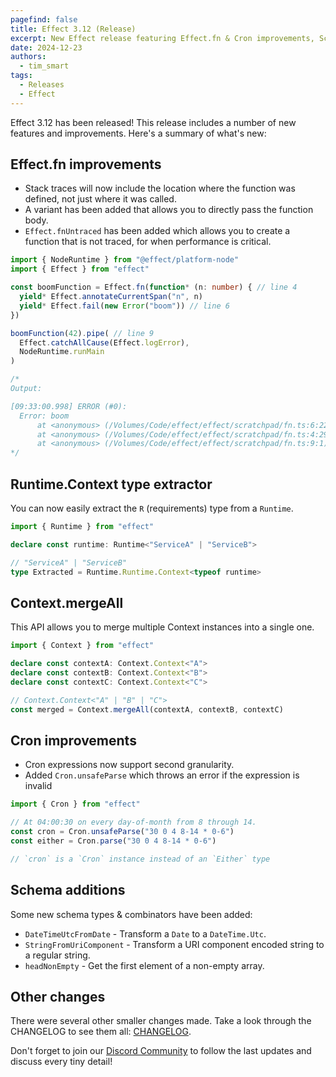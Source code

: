 ```yaml
---
pagefind: false
title: Effect 3.12 (Release)
excerpt: New Effect release featuring Effect.fn & Cron improvements, Schema additions, and more!
date: 2024-12-23
authors:
  - tim_smart
tags:
  - Releases
  - Effect
---
```


Effect 3.12 has been released! This release includes a number of new features
and improvements. Here's a summary of what's new:

## Effect.fn improvements

- Stack traces will now include the location where the function was defined, not just where it was called.
- A variant has been added that allows you to directly pass the function body.
- `Effect.fnUntraced` has been added which allows you to create a function that is not traced, for when performance is critical.

```ts
import { NodeRuntime } from "@effect/platform-node"
import { Effect } from "effect"

const boomFunction = Effect.fn(function* (n: number) { // line 4
  yield* Effect.annotateCurrentSpan("n", n)
  yield* Effect.fail(new Error("boom")) // line 6
})

boomFunction(42).pipe( // line 9
  Effect.catchAllCause(Effect.logError),
  NodeRuntime.runMain
)

/*
Output:

[09:33:00.998] ERROR (#0):
  Error: boom
      at <anonymous> (/Volumes/Code/effect/effect/scratchpad/fn.ts:6:22)
      at <anonymous> (/Volumes/Code/effect/effect/scratchpad/fn.ts:4:29)
      at <anonymous> (/Volumes/Code/effect/effect/scratchpad/fn.ts:9:1)
*/
```

## Runtime.Context type extractor

You can now easily extract the `R` (requirements) type from a `Runtime`.

```ts
import { Runtime } from "effect"

declare const runtime: Runtime<"ServiceA" | "ServiceB">

// "ServiceA" | "ServiceB"
type Extracted = Runtime.Runtime.Context<typeof runtime>
```

## Context.mergeAll

This API allows you to merge multiple Context instances into a single one.

```ts
import { Context } from "effect"

declare const contextA: Context.Context<"A">
declare const contextB: Context.Context<"B">
declare const contextC: Context.Context<"C">

// Context.Context<"A" | "B" | "C">
const merged = Context.mergeAll(contextA, contextB, contextC)
```

## Cron improvements

- Cron expressions now support second granularity.
- Added `Cron.unsafeParse` which throws an error if the expression is invalid

```ts
import { Cron } from "effect"

// At 04:00:30 on every day-of-month from 8 through 14.
const cron = Cron.unsafeParse("30 0 4 8-14 * 0-6")
const either = Cron.parse("30 0 4 8-14 * 0-6")

// `cron` is a `Cron` instance instead of an `Either` type
```

## Schema additions

Some new schema types & combinators have been added:

- `DateTimeUtcFromDate` - Transform a `Date` to a `DateTime.Utc`.
- `StringFromUriComponent` - Transform a URI component encoded string to a regular string.
- `headNonEmpty` - Get the first element of a non-empty array.

## Other changes

There were several other smaller changes made. Take a look through the CHANGELOG to see them all: [CHANGELOG](https://github.com/Effect-TS/effect/blob/main/packages/effect/CHANGELOG.md).

Don't forget to join our [Discord Community](https://discord.gg/effect-ts) to follow the last updates and discuss every tiny detail!
